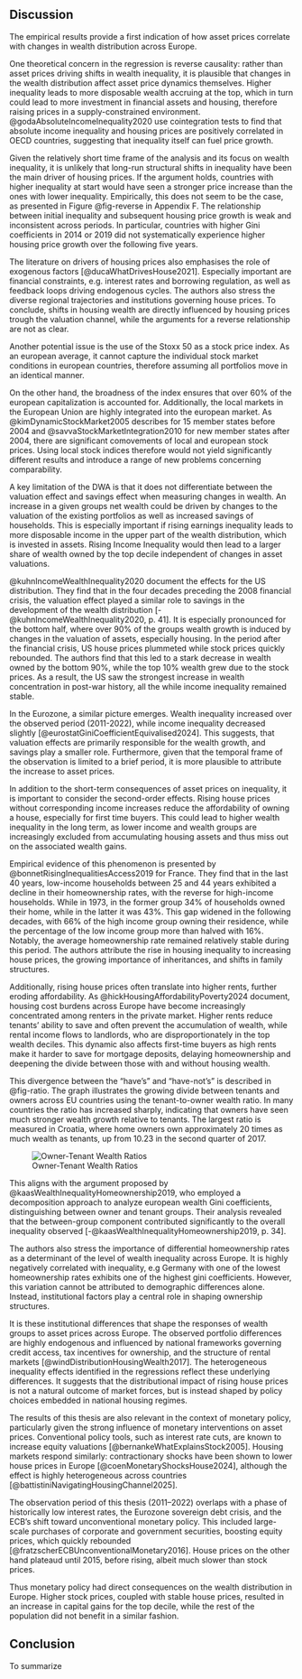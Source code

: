## Discussion

The empirical results provide a first indication of how asset prices correlate with changes in wealth distribution across Europe.

One theoretical concern in the regression is reverse causality: rather than asset prices driving shifts in wealth inequality, it is plausible that changes in the wealth distribution affect asset price dynamics themselves. Higher inequality leads to more disposable wealth accruing at the top, which in turn could lead to more investment in financial assets and housing, therefore raising prices in a supply-constrained environment. @godaAbsoluteIncomeInequality2020 use cointegration tests to find that absolute income inequality and housing prices are positively correlated in OECD countries, suggesting that inequality itself can fuel price growth.

Given the relatively short time frame of the analysis and its focus on wealth inequality, it is unlikely that long-run structural shifts in inequality have been the main driver of housing prices. If the argument holds, countries with higher inequality at start would have seen a stronger price increase than the ones with lower inequality. Empirically, this does not seem to be the case, as presented in Figure @fig-reverse in Appendix F. The relationship between initial inequality and subsequent housing price growth is weak and inconsistent across periods. In particular, countries with higher Gini coefficients in 2014 or 2019 did not systematically experience higher housing price growth over the following five years.

The literature on drivers of housing prices also emphasises the role of exogenous factors [@ducaWhatDrivesHouse2021]. Especially important are financial constraints, e.g. interest rates and borrowing regulation, as well as feedback loops driving endogenous cycles. The authors also stress the diverse regional trajectories and institutions governing house prices. To conclude, shifts in housing wealth are directly influenced by housing prices trough the valuation channel, while the arguments for a reverse relationship are not as clear.

Another potential issue is the use of the Stoxx 50 as a stock price index. As an european average, it cannot capture the individual stock market conditions in european countries, therefore assuming all portfolios move in an identical manner.

On the other hand, the broadness of the index ensures that over 60% of the european capitalization is accounted for. Additionally, the local markets in the European Union are highly integrated into the european market. As @kimDynamicStockMarket2005 describes for 15 member states before 2004 and @savvaStockMarketIntegration2010 for new member states after 2004, there are significant comovements of local and european stock prices. Using local stock indices therefore would not yield significantly different results and introduce a range of new problems concerning comparability.

A key limitation of the DWA is that it does not differentiate between the valuation effect and savings effect when measuring changes in wealth. An increase in a given groups net wealth could be driven by changes to the valuation of the existing portfolios as well as increased savings of households. This is especially important if rising earnings inequality leads to more disposable income in the upper part of the wealth distribution, which is invested in assets. Rising Income Inequality would then lead to a larger share of wealth owned by the top decile independent of changes in asset valuations.

@kuhnIncomeWealthInequality2020 document the effects for the US distribution. They find that in the four decades preceding the 2008 financial crisis, the valuation effect played a similar role to savings in the development of the wealth distribution [-@kuhnIncomeWealthInequality2020, p. 41]. It is especially pronounced for the bottom half, where over 90% of the groups wealth growth is induced by changes in the valuation of assets, especially housing. In the period after the financial crisis, US house prices plummeted while stock prices quickly rebounded. The authors find that this led to a stark decrease in wealth owned by the bottom 90%, while the top 10% wealth grew due to the stock prices. As a result, the US saw the strongest increase in wealth concentration in post-war history, all the while income inequality remained stable. 

In the Eurozone, a similar picture emerges. Wealth inequality increased over the observed period (2011-2022), while income inequality decreased slightly [@eurostatGiniCoefficientEquivalised2024]. This suggests, that valuation effects are primarily responsible for the wealth growth, and savings play a smaller role. Furthermore, given that the temporal frame of the observation is limited to a brief period, it is more plausible to attribute the increase to asset prices.

In addition to the short-term consequences of asset prices on inequality, it is important to consider the second-order effects. Rising house prices without corresponding income increases reduce the affordability of owning a house, especially for first time buyers. This could lead to higher wealth inequality in the long term, as lower income and wealth groups are increasingly excluded from accumulating housing assets and thus miss out on the associated wealth gains.

Empirical evidence of this phenomenon is presented by @bonnetRisingInequalitiesAccess2019 for France. They find that in the last 40 years, low-income households between 25 and 44 years exhibited a decline in their homeownership rates, with the reverse for high-income households. While in 1973, in the former group 34% of households owned their home, while in the latter it was 43%. This gap widened in the following decades, with 66% of the high income group owning their residence, while the percentage of the low income group more than halved with 16%. Notably, the average homeownership rate remained relatively stable during this period. The authors attribute the rise in housing inequality to increasing house prices, the growing importance of inheritances, and shifts in family structures.

Additionally, rising house prices often translate into higher rents, further eroding affordability. As @hickHousingAffordabilityPoverty2024 document, housing cost burdens across Europe have become increasingly concentrated among renters in the private market. Higher rents reduce tenants’ ability to save and often prevent the accumulation of wealth, while rental income flows to landlords, who are disproportionately in the top wealth deciles. This dynamic also affects first-time buyers as high rents make it harder to save for mortgage deposits, delaying homeownership and deepening the divide between those with and without housing wealth.

This divergence between the "have's" and "have-not's" is described in @fig-ratio. The graph illustrates the growing divide between tenants and owners across EU countries using the tenant-to-owner wealth ratio. In many countries the ratio has increased sharply, indicating that owners have seen much stronger wealth growth relative to tenants. The largest ratio is measured in Croatia, where home owners own approximately 20 times as much wealth as tenants, up from 10.23 in the second quarter of 2017. 

![Owner-Tenant Wealth Ratios](../output/desc/tenant_owner_wealth_ratio_europe.png){#fig-ratio}

This aligns with the argument proposed by @kaasWealthInequalityHomeownership2019, who employed a decomposition approach to analyze european wealth Gini coefficients, distinguishing between owner and tenant groups. Their analysis revealed that the between-group component contributed significantly to the overall inequality observed [-@kaasWealthInequalityHomeownership2019, p. 34]. 

The authors also stress the importance of differential homeownership rates as a determinant of the level of wealth inequality across Europe. It is highly negatively correlated with inequality, e.g Germany with one of the lowest homeownership rates exhibits one of the highest gini coefficients. However, this variation cannot be attributed to demographic differences alone. Instead, institutional factors play a central role in shaping ownership structures.

It is these institutional differences that shape the responses of wealth groups to asset prices across Europe. The observed portfolio differences are highly endogenous and influenced by national frameworks governing credit access, tax incentives for ownership, and the structure of rental markets [@windDistributionHousingWealth2017]. The heterogeneous inequality effects identified in the regressions reflect these underlying differences. It suggests that the distributional impact of rising house prices is not a natural outcome of market forces, but is instead shaped by policy choices embedded in national housing regimes.

The results of this thesis are also relevant in the context of monetary policy, particularly given the strong influence of monetary interventions on asset prices. Conventional policy tools, such as interest rate cuts, are known to increase equity valuations [@bernankeWhatExplainsStock2005]. Housing markets respond similarly: contractionary shocks have been shown to lower house prices in Europe [@coenMonetaryShocksHouse2024], although the effect is highly heterogeneous across countries [@battistiniNavigatingHousingChannel2025].

The observation period of this thesis (2011–2022) overlaps with a phase of historically low interest rates, the Eurozone sovereign debt crisis, and the ECB's shift toward unconventional monetary policy. This included large-scale purchases of corporate and government securities, boosting equity prices, which quickly rebounded [@fratzscherECBUnconventionalMonetary2016]. House prices on the other hand plateaud until 2015, before rising, albeit much slower than stock prices.

Thus monetary policy had direct consequences on the wealth distribution in Europe. Higher stock prices, coupled with stable house prices, resulted in an increase in capital gains for the top decile, while the rest of the population did not benefit in a similar fashion.



## Conclusion

 To summarize
